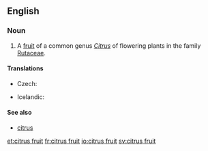 ==English==
{{rfi}}
{{wikipedia}}
{{wikispecies|Citrus}}
===Noun===
{{en-noun|head=[[citrus]] [[fruit]]}}

# A [[fruit]] of a common genus ''[[Citrus]]'' of flowering plants in the family [[Rutaceae]].

====Translations====
{{trans-top|fruit of genus in family Rutaceae}}
* Czech: {{t|cs|citrusové ovoce|n}}
{{trans-mid}}
* Icelandic: {{t|is|sítrusávöxtur|m}}
{{trans-bottom}}

====See also====
* [[citrus]]

[[et:citrus fruit]]
[[fr:citrus fruit]]
[[io:citrus fruit]]
[[sv:citrus fruit]]